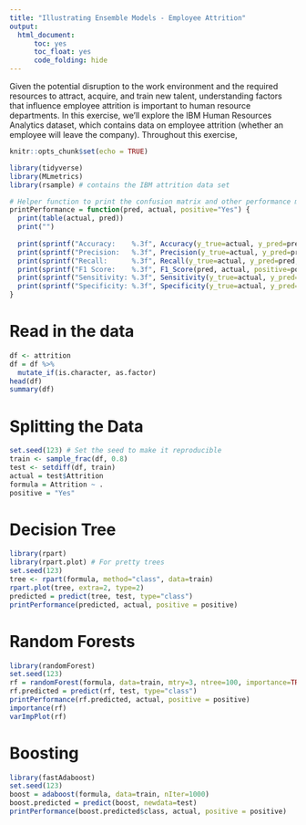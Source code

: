 ```yaml
---
title: "Illustrating Ensemble Models - Employee Attrition"
output: 
  html_document:
      toc: yes
      toc_float: yes
      code_folding: hide
---
```


Given the potential disruption to the work environment and the required resources to attract, acquire, and train new talent, understanding factors that influence employee attrition is important to human resource departments. In this exercise, we'll explore the IBM Human Resources Analytics dataset, which contains data on employee attrition (whether an employee will leave the company).  Throughout this exercise,

```r
knitr::opts_chunk$set(echo = TRUE)
```

```r
library(tidyverse)
library(MLmetrics)
library(rsample) # contains the IBM attrition data set
```


```r
# Helper function to print the confusion matrix and other performance metrics of the models.
printPerformance = function(pred, actual, positive="Yes") {
  print(table(actual, pred))
  print("")
  
  print(sprintf("Accuracy:    %.3f", Accuracy(y_true=actual, y_pred=pred)))
  print(sprintf("Precision:   %.3f", Precision(y_true=actual, y_pred=pred, positive=positive)))
  print(sprintf("Recall:      %.3f", Recall(y_true=actual, y_pred=pred, positive=positive)))
  print(sprintf("F1 Score:    %.3f", F1_Score(pred, actual, positive=positive)))
  print(sprintf("Sensitivity: %.3f", Sensitivity(y_true=actual, y_pred=pred, positive=positive)))
  print(sprintf("Specificity: %.3f", Specificity(y_true=actual, y_pred=pred, positive=positive)))
}
```

# Read in the data

```r
df <- attrition 
df = df %>% 
  mutate_if(is.character, as.factor)
head(df)
summary(df)
```

# Splitting the Data

```r
set.seed(123) # Set the seed to make it reproducible
train <- sample_frac(df, 0.8)
test <- setdiff(df, train)
actual = test$Attrition
formula = Attrition ~ .
positive = "Yes"
```

# Decision Tree

```r
library(rpart)
library(rpart.plot) # For pretty trees
set.seed(123)
tree <- rpart(formula, method="class", data=train)
rpart.plot(tree, extra=2, type=2)
predicted = predict(tree, test, type="class") 
printPerformance(predicted, actual, positive = positive)
```

# Random Forests

```r
library(randomForest)
set.seed(123) 
rf = randomForest(formula, data=train, mtry=3, ntree=100, importance=TRUE)
rf.predicted = predict(rf, test, type="class") 
printPerformance(rf.predicted, actual, positive = positive)
importance(rf)
varImpPlot(rf)
```

# Boosting

```r
library(fastAdaboost)
set.seed(123)
boost = adaboost(formula, data=train, nIter=1000)
boost.predicted = predict(boost, newdata=test)
printPerformance(boost.predicted$class, actual, positive = positive)
```